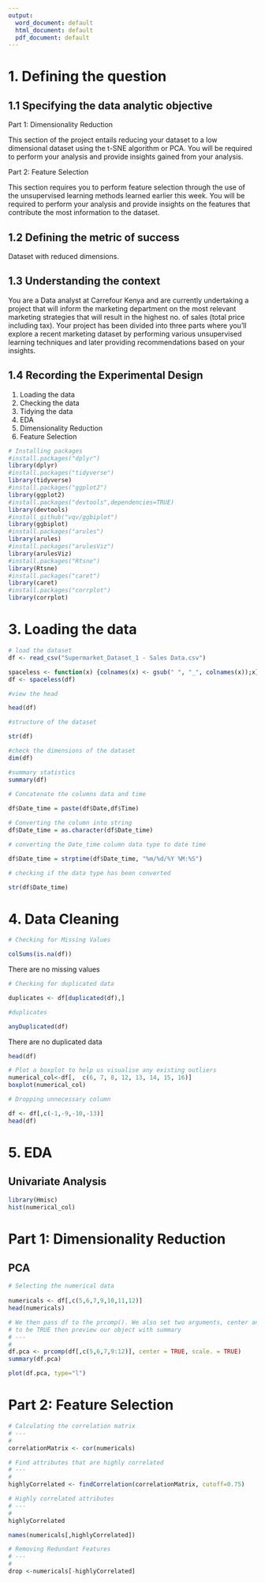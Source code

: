 ---
output:
  word_document: default
  html_document: default
  pdf_document: default
---


# 1. Defining the question

## 1.1 Specifying the data analytic objective

Part 1: Dimensionality Reduction

This section of the project entails reducing your dataset to a low dimensional dataset using the t-SNE algorithm or PCA. You will be required to perform your analysis and provide insights gained from your analysis.

Part 2: Feature Selection

This section requires you to perform feature selection through the use of the unsupervised learning methods learned earlier this week. You will be required to perform your analysis and provide insights on the features that contribute the most information to the dataset.


## 1.2 Defining the metric of success

Dataset with reduced dimensions.


## 1.3 Understanding the context

You are a Data analyst at Carrefour Kenya and are currently undertaking a project that will inform the marketing department on the most relevant marketing strategies that will result in the highest no. of sales (total price including tax). Your project has been divided into three parts where you'll explore a recent marketing dataset by performing various unsupervised learning techniques and later providing recommendations based on your insights.

## 1.4 Recording the Experimental Design

1. Loading the data
2. Checking the data
3. Tidying the data
4. EDA
5. Dimensionality Reduction
6. Feature Selection

```{r}
# Installing packages
#install.packages("dplyr")
library(dplyr)
#install.packages("tidyverse")
library(tidyverse)
#install.packages("ggplot2")
library(ggplot2)
#install.packages("devtools",dependencies=TRUE)
library(devtools) 
#install_github("vqv/ggbiplot") 
library(ggbiplot)
#install.packages("arules") 
library(arules)
#install.packages("arulesViz")
library(arulesViz)
#install.packages("Rtsne")
library(Rtsne)
#install.packages("caret")
library(caret)
#install.packages("corrplot")
library(corrplot)
```

# 3. Loading the data

```{r}
# load the dataset
df <- read_csv("Supermarket_Dataset_1 - Sales Data.csv")
```


```{r}
spaceless <- function(x) {colnames(x) <- gsub(" ", "_", colnames(x));x}
df <- spaceless(df)
```


```{r}
#view the head

head(df)
```

```{r}
#structure of the dataset

str(df)

```


```{r}
#check the dimensions of the dataset
dim(df)
```


```{r}
#summary statistics
summary(df)
```

```{r}

# Concatenate the columns data and time
 
df$Date_time = paste(df$Date,df$Time)

# Converting the column into string
df$Date_time = as.character(df$Date_time)

```

```{r}
# converting the Date_time column data type to date time

df$Date_time = strptime(df$Date_time, "%m/%d/%Y %M:%S")

```

```{r}
# checking if the data type has been converted

str(df$Date_time)
```

# 4. Data Cleaning

```{r}

# Checking for Missing Values

colSums(is.na(df))

```

There are no missing values

```{r}
# Checking for duplicated data

duplicates <- df[duplicated(df),]

#duplicates

anyDuplicated(df)
```

There are no duplicated data

```{r}
head(df)
```

```{r}
# Plot a boxplot to help us visualise any existing outliers 
numerical_col<-df[,  c(6, 7, 8, 12, 13, 14, 15, 16)]
boxplot(numerical_col)
```

```{r}
# Dropping unnecessary column 

df <- df[,c(-1,-9,-10,-13)]
head(df)
```

# 5. EDA

## Univariate Analysis

```{r}
library(Hmisc)
hist(numerical_col)
```

# Part 1: Dimensionality Reduction 

## PCA


```{r}
# Selecting the numerical data 
 
numericals <- df[,c(5,6,7,9,10,11,12)]
head(numericals)
```

```{r}

# We then pass df to the prcomp(). We also set two arguments, center and scale, 
# to be TRUE then preview our object with summary
# ---
# 
df.pca <- prcomp(df[,c(5,6,7,9:12)], center = TRUE, scale. = TRUE)
summary(df.pca)
```

```{r}
plot(df.pca, type="l")
```

# Part 2: Feature Selection

```{r}

# Calculating the correlation matrix
# ---
#
correlationMatrix <- cor(numericals)
```

```{r}

# Find attributes that are highly correlated
# ---
#
highlyCorrelated <- findCorrelation(correlationMatrix, cutoff=0.75)
```

```{r}
# Highly correlated attributes
# ---
# 
highlyCorrelated

names(numericals[,highlyCorrelated])
```

```{r}
# Removing Redundant Features 
# ---
# 
drop <-numericals[-highlyCorrelated]
```






